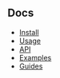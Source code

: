 
<Head>
  <title>Material React Table Docs</title>
</Head>

## Docs

- [Install](docs/install)
- [Usage](docs/usage)
- [API](docs/api)
- [Examples](docs/examples)
- [Guides](docs/guides)
